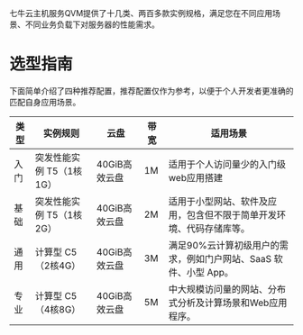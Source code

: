 七牛云主机服务QVM提供了十几类、两百多款实例规格，满足您在不同应用场景、不同业务负载下对服务器的性能需求。


# **选型指南**
下面简单介绍了四种推荐配置，推荐配置仅作为参考，以便于个人开发者更准确的匹配自身应用场景。


| 类型 | 实例规则                 | 云盘          | 带宽 | 适用场景                                                     |
| ---- | ------------------------ | ------------- | ---- | ------------------------------------------------------------ |
| 入门 | 突发性能实例 T5（1核1G） | 40GiB高效云盘 | 1M   | 适用于个人访问量少的入门级web应用搭建                        |
| 基础 | 突发性能实例 T5（1核2G） | 40GiB高效云盘 | 2M   | 适用于小型网站、软件及应用，包含但不限于简单开发环境、代码存储库等。 |
| 通用 | 计算型 C5（2核4G）       | 40GiB高效云盘 | 3M   | 满足90%云计算初级用户的需求，例如门户网站、SaaS 软件、小型 App。 |
| 专业 | 计算型 C5（4核8G）       | 40GiB高效云盘 | 5M   | 中大规模访问量的网站、分布式分析及计算场景和Web应用程序。    |